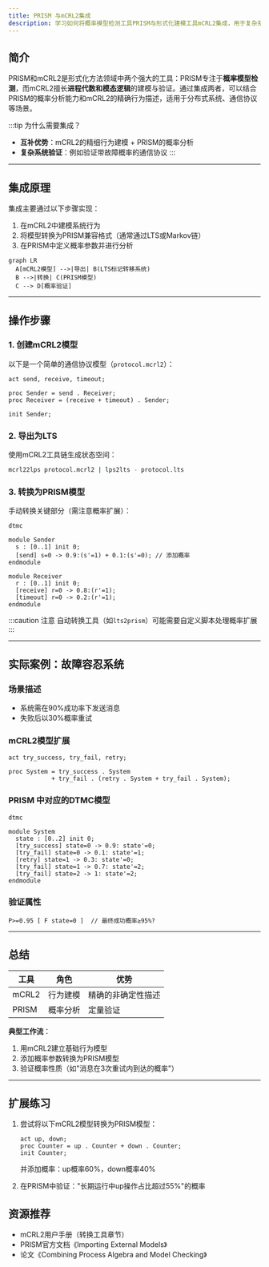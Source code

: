 ```yaml
---
title: PRISM 与mCRL2集成
description: 学习如何将概率模型检测工具PRISM与形式化建模工具mCRL2集成，用于复杂系统的联合分析与验证。
---
```


## 简介

PRISM和mCRL2是形式化方法领域中两个强大的工具：PRISM专注于**概率模型检测**，而mCRL2擅长**进程代数和模态逻辑**的建模与验证。通过集成两者，可以结合PRISM的概率分析能力和mCRL2的精确行为描述，适用于分布式系统、通信协议等场景。

:::tip 为什么需要集成？
- **互补优势**：mCRL2的精细行为建模 + PRISM的概率分析
- **复杂系统验证**：例如验证带故障概率的通信协议
:::

---

## 集成原理

集成主要通过以下步骤实现：
1. 在mCRL2中建模系统行为
2. 将模型转换为PRISM兼容格式（通常通过LTS或Markov链）
3. 在PRISM中定义概率参数并进行分析

```mermaid
graph LR
  A[mCRL2模型] -->|导出| B(LTS标记转移系统)
  B -->|转换| C(PRISM模型)
  C --> D[概率验证]
```

---

## 操作步骤

### 1. 创建mCRL2模型
以下是一个简单的通信协议模型（`protocol.mcrl2`）：
```mcrl2
act send, receive, timeout;

proc Sender = send . Receiver;
proc Receiver = (receive + timeout) . Sender;

init Sender;
```

### 2. 导出为LTS
使用mCRL2工具链生成状态空间：
```bash
mcrl22lps protocol.mcrl2 | lps2lts - protocol.lts
```

### 3. 转换为PRISM模型
手动转换关键部分（需注意概率扩展）：
```prism
dtmc

module Sender
  s : [0..1] init 0;
  [send] s=0 -> 0.9:(s'=1) + 0.1:(s'=0); // 添加概率
endmodule

module Receiver
  r : [0..1] init 0;
  [receive] r=0 -> 0.8:(r'=1);
  [timeout] r=0 -> 0.2:(r'=1);
endmodule
```

:::caution 注意
自动转换工具（如`lts2prism`）可能需要自定义脚本处理概率扩展
:::

---

## 实际案例：故障容忍系统

### 场景描述
- 系统需在90%成功率下发送消息
- 失败后以30%概率重试

### mCRL2模型扩展
```mcrl2
act try_success, try_fail, retry;

proc System = try_success . System 
            + try_fail . (retry . System + try_fail . System);
```

### PRISM 中对应的DTMC模型
```prism
dtmc

module System
  state : [0..2] init 0;
  [try_success] state=0 -> 0.9: state'=0;
  [try_fail] state=0 -> 0.1: state'=1;
  [retry] state=1 -> 0.3: state'=0;
  [try_fail] state=1 -> 0.7: state'=2;
  [try_fail] state=2 -> 1: state'=2;
endmodule
```

### 验证属性
```prism
P>=0.95 [ F state=0 ]  // 最终成功概率≥95%?
```

---

## 总结

| 工具      | 角色                  | 优势                  |
|-----------|-----------------------|-----------------------|
| mCRL2     | 行为建模              | 精确的非确定性描述    |
| PRISM     | 概率分析              | 定量验证              |

**典型工作流**：
1. 用mCRL2建立基础行为模型
2. 添加概率参数转换为PRISM模型
3. 验证概率性质（如"消息在3次重试内到达的概率"）

---

## 扩展练习

1. 尝试将以下mCRL2模型转换为PRISM模型：
   ```mcrl2
   act up, down;
   proc Counter = up . Counter + down . Counter;
   init Counter;
   ```
   并添加概率：up概率60%，down概率40%

2. 在PRISM中验证："长期运行中up操作占比超过55%"的概率

## 资源推荐
- mCRL2用户手册（转换工具章节）
- PRISM官方文档《Importing External Models》
- 论文《Combining Process Algebra and Model Checking》
